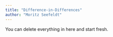 ```yaml
---
title: "Difference-in-Differences"
author: "Moritz Seefeldt"
---
```


::: callout-note
You can delete everything in here and start fresh.
:::